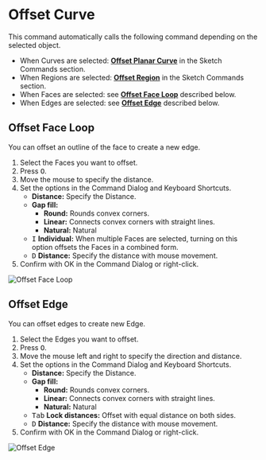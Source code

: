 
# Offset Curve

<Reference shortcut="O" command="Offset Curve" button="Right of Command Bar" />

This command automatically calls the following command depending on the selected object.
   - When Curves are selected: [**Offset Planar Curve**](../sketch/offset-curve#offset-planar-curve) in the Sketch Commands section.
   - When Regions are selected: [**Offset Region**](../sketch/offset-curve#offset-region) in the Sketch Commands section.
   - When Faces are selected: see [**Offset Face Loop**](#offset-face-loop) described below.
   - When Edges are selected: see [**Offset Edge**](#offset-edge) described below.

## Offset Face Loop

You can offset an outline of the face to create a new edge.

1. Select the Faces you want to offset.
2. Press <kbd>O</kbd>.
3. Move the mouse to specify the distance.
4. Set the options in the Command Dialog and Keyboard Shortcuts.
   - **Distance:** Specify the Distance.
   - **Gap fill:**
        - **Round:** Rounds convex corners.
        - **Linear:** Connects convex corners with straight lines.
        - **Natural:** Natural
   - <kbd>I</kbd> **Individual:** When multiple Faces are selected, turning on this option offsets the Faces in a combined form.
   - <kbd>D</kbd> **Distance:** Specify the distance with mouse movement.
5. Confirm with OK in the Command Dialog or right-click.

![Offset Face Loop](/img/offset-face-loop.gif)

## Offset Edge

You can offset edges to create new Edge.

1. Select the Edges you want to offset.
2. Press <kbd>O</kbd>.
3. Move the mouse left and right to specify the direction and distance.
4. Set the options in the Command Dialog and Keyboard Shortcuts.
   - **Distance:** Specify the Distance.
   - **Gap fill:**
        - **Round:** Rounds convex corners.
        - **Linear:** Connects convex corners with straight lines.
        - **Natural:** Natural
   - <kbd>Tab</kbd> **Lock distances:** Offset with equal distance on both sides.
   - <kbd>D</kbd> **Distance:** Specify the distance with mouse movement.
5. Confirm with OK in the Command Dialog or right-click.

![Offset Edge](/img/offset-edge.gif)






